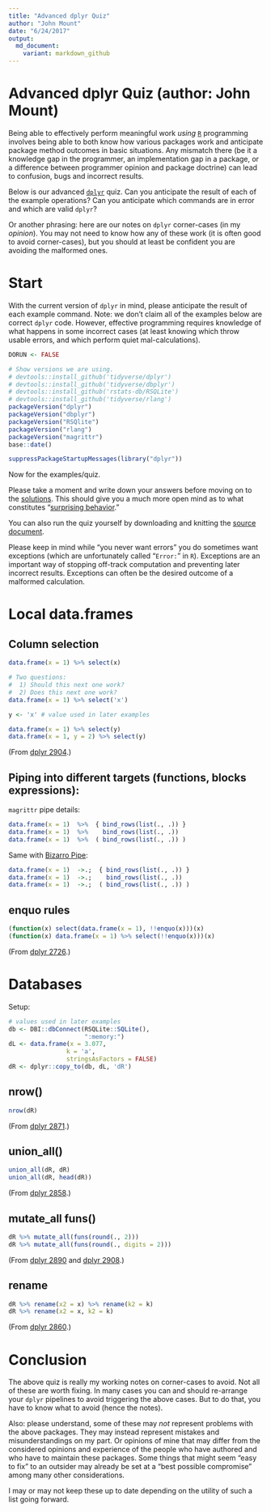 ```yaml
---
title: "Advanced dplyr Quiz"
author: "John Mount"
date: "6/24/2017"
output:
  md_document:
    variant: markdown_github
---
```



# Advanced dplyr Quiz (author: John Mount)

Being able to effectively perform meaningful work *using* [`R`](https://www.r-project.org) programming involves being able to both know how various packages work and anticipate package method outcomes in basic situations.  Any mismatch there (be it a knowledge gap in the programmer, an implementation gap in a package, or a difference between programmer opinion and package doctrine) can lead to confusion, bugs and incorrect results.

Below is our advanced [`dplyr`](https://CRAN.R-project.org/package=dplyr) quiz. Can you anticipate the result of each of the example operations?  Can you anticipate which commands are in error and which are valid `dplyr`?

Or another phrasing: here are our notes on `dplyr` corner-cases (in my *opinion*).  You may not need to know how any of these work (it is often good to avoid corner-cases), but you should at least be confident you are avoiding the malformed ones.

# Start 

With the current version of `dplyr` in mind, please anticipate the result of each example command. Note: we don't claim all of the examples below are correct `dplyr` code. However, effective programming requires knowledge of what happens in some incorrect cases (at least knowing which throw usable errors, and which perform quiet mal-calculations).

```r
DORUN <- FALSE
```

```r
# Show versions we are using.
# devtools::install_github('tidyverse/dplyr')
# devtools::install_github('tidyverse/dbplyr')
# devtools::install_github('rstats-db/RSQLite')
# devtools::install_github('tidyverse/rlang')
packageVersion("dplyr")
packageVersion("dbplyr")
packageVersion("RSQlite")
packageVersion("rlang")
packageVersion("magrittr")
base::date()
```

```r
suppressPackageStartupMessages(library("dplyr"))
```


Now for the examples/quiz.

Please take a moment and write down your answers before moving on to the [solutions](https://github.com/WinVector/Examples/blob/master/dplyr/dplyrQuiz_solutions.md).  This should give you a much more open mind as to what constitutes "[surprising behavior](https://en.wikipedia.org/wiki/Principle_of_least_astonishment)." 

You can also run the quiz yourself by downloading and knitting the [source document](https://github.com/WinVector/Examples/blob/master/dplyr/dplyrQuiz.Rmd).  

Please keep in mind while "you never want errors" you do sometimes want exceptions (which are unfortunately called "`Error:`" in `R`).   Exceptions are an important way of stopping off-track computation and preventing later incorrect results. Exceptions can often be the desired outcome of a malformed calculation.

# Local data.frames

## Column selection

```r
data.frame(x = 1) %>% select(x)

# Two questions: 
#  1) Should this next one work?
#  2) Does this next one work?
data.frame(x = 1) %>% select('x')

y <- 'x' # value used in later examples

data.frame(x = 1) %>% select(y)
data.frame(x = 1, y = 2) %>% select(y)
```

(From [dplyr 2904](https://github.com/tidyverse/dplyr/issues/2904).)


## Piping into different targets (functions, blocks expressions):

`magrittr` pipe details:

```r
data.frame(x = 1)  %>%  { bind_rows(list(., .)) }
data.frame(x = 1)  %>%    bind_rows(list(., .))
data.frame(x = 1)  %>%  ( bind_rows(list(., .)) )
```

Same with [Bizarro Pipe](https://cran.r-project.org/web/packages/replyr/vignettes/BizarroPipe.html):

```r
data.frame(x = 1)  ->.;  { bind_rows(list(., .)) }
data.frame(x = 1)  ->.;    bind_rows(list(., .))
data.frame(x = 1)  ->.;  ( bind_rows(list(., .)) )
```


## enquo rules


```r
(function(x) select(data.frame(x = 1), !!enquo(x)))(x)
(function(x) data.frame(x = 1) %>% select(!!enquo(x)))(x)
```

(From [dplyr 2726](https://github.com/tidyverse/dplyr/issues/2726).)


# Databases

Setup:

```r
# values used in later examples
db <- DBI::dbConnect(RSQLite::SQLite(), 
                     ":memory:")
dL <- data.frame(x = 3.077, 
                k = 'a', 
                stringsAsFactors = FALSE)
dR <- dplyr::copy_to(db, dL, 'dR')
```

## nrow()

```r
nrow(dR)
```

(From [dplyr 2871](https://github.com/tidyverse/dplyr/issues/2871).)

## union_all()

```r
union_all(dR, dR)
union_all(dR, head(dR))
```

(From [dplyr 2858](https://github.com/tidyverse/dplyr/issues/2858).)


## mutate_all funs()

```r
dR %>% mutate_all(funs(round(., 2)))
dR %>% mutate_all(funs(round(., digits = 2)))
```

(From [dplyr 2890](https://github.com/tidyverse/dplyr/issues/2890) and [dplyr 2908](https://github.com/tidyverse/dplyr/issues/2908).)

## rename

```r
dR %>% rename(x2 = x) %>% rename(k2 = k)
dR %>% rename(x2 = x, k2 = k)
```

(From [dplyr 2860](https://github.com/tidyverse/dplyr/issues/2860).)

# Conclusion

The above quiz is really my working notes on corner-cases to avoid.  Not all of these are worth fixing. In many cases you can and should re-arrange your `dplyr` pipelines to avoid triggering the above cases.  But to do that, you have to know what to avoid (hence the notes).  

Also: please understand, some of these may *not* represent problems with the above packages.  They may instead represent mistakes and misunderstandings on my part. Or opinions of mine that may differ from the considered opinions and experience of the people who have authored and who have to maintain these packages. Some things that might seem "easy to fix" to an outsider may already be set at a "best possible compromise" among many other considerations.

I may or may not keep these up to date depending on the utility of such a list going forward.
